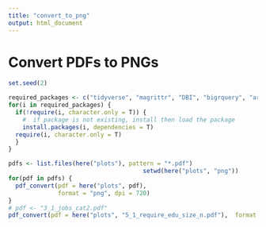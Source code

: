 ```yaml
---
title: "convert_to_png"
output: html_document
---
```


# Convert PDFs to PNGs


```r
set.seed(2)

required_packages <- c("tidyverse", "magrittr", "DBI", "bigrquery", "arrow","glue", "vroom","janitor", "gt", "ggwordcloud", "readxl", "ggthemes", "hrbrthemes", "extrafont", "plotly", "scales", "stringr", "gganimate", "here", "tidytext", "sentimentr", "scales", "DT", "here", "sm", "mblm", "glue", "fs", "knitr", "rmdformats", "janitor", "urltools", "colorspace", "pdftools", "showtext", "pander", "ggridges", "spatstat", "broom")
for(i in required_packages) { 
  if(!require(i, character.only = T)) {
    #  if package is not existing, install then load the package
    install.packages(i, dependencies = T)
  require(i, character.only = T)
  }
}
```



```r
pdfs <- list.files(here("plots"), pattern = "*.pdf")
                                      setwd(here("plots", "png"))
for(pdf in pdfs) {
  pdf_convert(pdf = here("plots", pdf),
              format = "png", dpi = 720)
}
# pdf <- "3_1_jobs_cat2.pdf"
pdf_convert(pdf = here("plots", "5_1_require_edu_size_n.pdf"),  format = "png", dpi = 720)
```



<!-- ```{r convert_to_pngs, results='asis', echo=FALSE} -->
<!-- dir_plots <- here::here("plots") -->

<!-- pdfs <- list.files(dir_plots, pattern = "map.*pdf", recursive = TRUE) -->
<!-- for(pdf in pdfs) { -->
<!--   pdf_convert(pdf = glue::glue("{dir_plots}/{pdf}"),  -->
<!--               filenames = glue::glue("{dir_plots}/png/{str_remove(pdf, '.pdf')}.png"), -->
<!--               format = "png", dpi = dpi) -->
<!-- } -->
<!-- ```   -->



